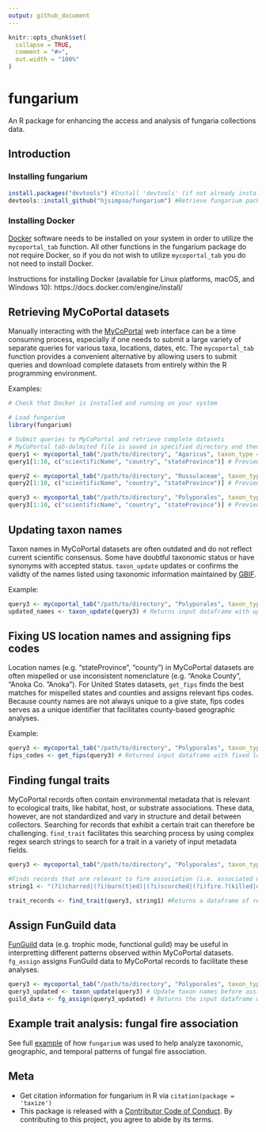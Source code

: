 ```yaml
---
output: github_document
---
```


<!-- README.md is generated from README.Rmd. Please edit that file -->

```r
knitr::opts_chunk$set(
  collapse = TRUE,
  comment = "#>",
  out.width = "100%"
)
```

# fungarium

<!-- badges: start -->
<!-- badges: end -->

An R package for enhancing the access and analysis of fungaria collections data. 

## Introduction

### Installing fungarium

```r
install.packages("devtools") #Install 'devtools' (if not already installed)
devtools::install_github("hjsimpso/fungarium") #Retrieve fungarium package from github repository and install
```

### Installing Docker

[Docker](https://docs.docker.com/get-started/overview/) software  needs to be installed on your system in order to utilize the `mycoportal_tab` function. All other functions in the fungarium package do not require Docker, so if you do not wish to utilize `mycoportal_tab` you do not need to install Docker.


Instructions for installing Docker (available for Linux platforms, macOS, and Windows 10): https://docs.docker.com/engine/install/

## Retrieving MyCoPortal datasets

Manually interacting with the [MyCoPortal](https://mycoportal.org/portal/index.php) web interface  can be a time consuming process, especially if one needs to submit a large variety of separate queries for various taxa, locations, dates, etc. The `mycoportal_tab` function provides a convenient alternative by allowing users to submit queries and download complete datasets from entirely within the R programming environment.

Examples:
```r
# Check that Docker is installed and running on your system

# Load fungarium
library(fungarium) 

# Submit queries to MyCoPortal and retrieve complete datasets
# MyCoPortal tab-delmited file is saved in specified directory and then imported into R as a data.frame
query1 <- mycoportal_tab("/path/to/directory", "Agaricus", taxon_type = "1", country = "United States", state="Minnesota") 
query1[1:10, c("scientificName", "country", "stateProvince")] # Preview dataset

query2 <- mycoportal_tab("/path/to/directory", "Russulaceae", taxon_type = "2", country = "United States", state="Minnesota") 
query2[1:10, c("scientificName", "country", "stateProvince")] # Preview dataset

query3 <- mycoportal_tab("/path/to/directory", "Polyporales", taxon_type = "4", country = "United States", state="Minnesota") 
query3[1:10, c("scientificName", "country", "stateProvince")] # Preview dataset

```

## Updating taxon names

Taxon names in MyCoPortal datasets are often outdated and do not reflect current scientific consensus. Some have doubtful taxonomic status or have synonyms with accepted status. `taxon_update` updates or confirms the validty of the names listed using taxonomic information maintained by [GBIF](https://www.gbif.org/dataset/d7dddbf4-2cf0-4f39-9b2a-bb099caae36c).

Example:
```r
query3 <- mycoportal_tab("/path/to/directory", "Polyporales", taxon_type = "4", country = "United States", state="Minnesota") 
updated_names <- taxon_update(query3) # Returns input dataframe with updated names appended

```

## Fixing US location names and assigning fips codes
Location names (e.g. "stateProvince", "county") in MyCoPortal datasets are often mispelled or use inconsistent nomenclature (e.g. "Anoka County", "Anoka Co. "Anoka"). For United States datasets, `get_fips` finds the best matches for mispelled states and counties and assigns relevant fips codes. Because county names are not always unique to a give state, fips codes serves as a unique identifier that facilitates county-based geographic analyses. 

Example:
```r
query3 <- mycoportal_tab("/path/to/directory", "Polyporales", taxon_type = "4", country = "United States", state="Minnesota")
fips_codes <- get_fips(query3) # Returned input dataframe with fixed location names and fips codes appended
```

## Finding fungal traits

MyCoPortal records often contain environmental metadata that is relevant to ecological traits, like habitat, host, or substrate associations. These data, however, are not standardized and vary in structure and detail between collectors. Searching for records that exhibit a certain trait can therefore be challenging. `find_trait` facilitates this searching process by using complex regex search strings to search for a trait in a variety of input metadata fields.

```r
query3 <- mycoportal_tab("/path/to/directory", "Polyporales", taxon_type = "4", country = "United States", state="Minnesota")

#Finds records that are relevant to fire association (i.e. associated with fire-affected habitats, hosts, or substrates)
string1 <- "(?i)charred|(?i)burn(t|ed)|(?i)scorched|(?i)fire.?(killed|damaged|scarred)|(?i)killed.by.fire"

trait_records <- find_trait(query3, string1) #Returns a dataframe of records exhibiting the trait of interest
```

## Assign FunGuild data

[FunGuild](http://www.funguild.org/) data (e.g. trophic mode, functional guild) may be useful in interpretting different patterns observed within MyCoPortal datasets. `fg_assign` assigns FunGuild data to MyCoPortal records to facilitate these analyses.

```r
query3 <- mycoportal_tab("/path/to/directory", "Polyporales", taxon_type = "4", country = "United States", state="Minnesota")
query3_updated <- taxon_update(query3) # Update taxon names before assigning FunGuild data
guild_data <- fg_assign(query3_updated) # Returns the input dataframe with FunGuild data appended
```

## Example trait analysis: fungal fire association

See full [example](https://github.com/hjsimpso/fungarium/blob/main/Example_fire_association.md) of how `fungarium` was used to help analyze taxonomic, geographic, and temporal patterns of fungal fire association.

## Meta
* Get citation information for fungarium in R via `citation(package = 'taxize')`
* This package is released with a [Contributor Code of Conduct](https://github.com/hjsimpso/fungarium/blob/main/CODE_OF_CONDUCT.md). By contributing to this project, you agree to abide by its terms.
